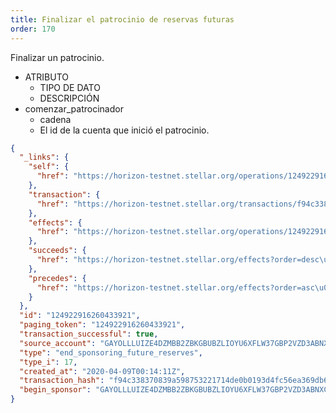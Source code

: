 ```yaml
---
title: Finalizar el patrocinio de reservas futuras
order: 170
---
```



Finalizar un patrocinio.

<AttributeTable>

- ATRIBUTO
  - TIPO DE DATO
  - DESCRIPCIÓN
- comenzar_patrocinador
  - cadena
  - El id de la cuenta que inició el patrocinio.

</AttributeTable>

<ExampleResponse>

```json
{
  "_links": {
    "self": {
      "href": "https://horizon-testnet.stellar.org/operations/124922916260433921"
    },
    "transaction": {
      "href": "https://horizon-testnet.stellar.org/transactions/f94c338370839a598753221714de0b0193d4fc56ea369db6efe88f18669cc5a1"
    },
    "effects": {
      "href": "https://horizon-testnet.stellar.org/operations/124922916260433921/effects"
    },
    "succeeds": {
      "href": "https://horizon-testnet.stellar.org/effects?order=desc\u0026cursor=124922916260433921"
    },
    "precedes": {
      "href": "https://horizon-testnet.stellar.org/effects?order=asc\u0026cursor=124922916260433921"
    }
  },
  "id": "124922916260433921",
  "paging_token": "124922916260433921",
  "transaction_successful": true,
  "source_account": "GAYOLLLUIZE4DZMBB2ZBKGBUBZLIOYU6XFLW37GBP2VZD3ABNXCW4BVA",
  "type": "end_sponsoring_future_reserves",
  "type_i": 17,
  "created_at": "2020-04-09T00:14:11Z",
  "transaction_hash": "f94c338370839a598753221714de0b0193d4fc56ea369db6efe88f18669cc5a1",
  "begin_sponsor": "GAYOLLLUIZE4DZMBB2ZBKGBUBZLIOYU6XFLW37GBP2VZD3ABNXCW4BVA"
}
```

</ExampleResponse>
